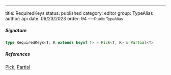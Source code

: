 ---
title: RequiredKeys
status: published
category: editor
group: TypeAlias
author: api
date: 06/23/2023
order: 94
---<Small>Public TypeAlias</Small>




##### Signature


```ts
type RequiredKeys<T, K extends keyof T> = Pick<T, K> & Partial<T>
```

##### References

[Pick](/gen/Pick-type), [Partial](/gen/Partial-type)

